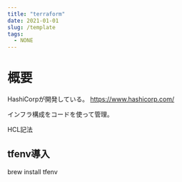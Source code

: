 ```yaml
---
title: "terraform"
date: 2021-01-01
slug: /template
tags:
  - NONE
---
```




# 概要
HashiCorpが開発している。
https://www.hashicorp.com/

インフラ構成をコードを使って管理。

HCL記法



## tfenv導入

brew install tfenv

##

